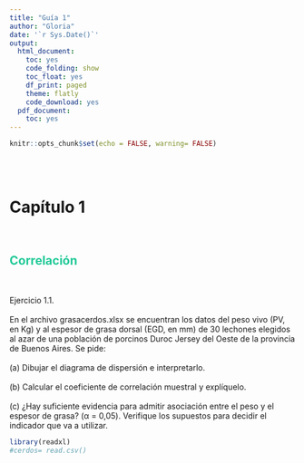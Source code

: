 ```yaml
---
title: "Guía 1"
author: "Gloria"
date: '`r Sys.Date()`'
output:
  html_document:
    toc: yes
    code_folding: show
    toc_float: yes
    df_print: paged
    theme: flatly
    code_download: yes
  pdf_document:
    toc: yes
---
```


```r
knitr::opts_chunk$set(echo = FALSE, warning= FALSE)
```
<br>
<br>

# Capítulo 1

<br>

## <span style="color:#20c997">Correlación</span>

<br>

Ejercicio 1.1. \
<br>
En el archivo grasacerdos.xlsx se encuentran los datos del peso
vivo (PV, en Kg) y al espesor de grasa dorsal (EGD, en mm) de 30 lechones
elegidos al azar de una población de porcinos Duroc Jersey del Oeste de la
provincia de Buenos Aires. Se pide: \
<br>
(a) Dibujar el diagrama de dispersión e interpretarlo.\
<br>
(b) Calcular el coeficiente de correlación muestral y explíquelo.\
<br>
(c) ¿Hay suficiente evidencia para admitir asociación entre el peso y el espesor de grasa? (α = 0,05). Verifique los supuestos para decidir el indicador
que va a utilizar.\


```r

library(readxl)
#cerdos= read.csv()

```

